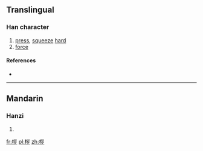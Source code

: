 ==Translingual==

===Han character===
{{Han char|rn=75|rad=木|as=06|sn=10|four=|canj=DVVN|ids=⿰木𡿪}}

# [[press]], [[squeeze]] [[hard]]
# [[force]]

====References====
* {{Han ref|kx=0526.211|dkj=14791|hdz=21209.040|uh=685A|ud=26714}}

----

==Mandarin==

===Hanzi===
{{cmn-hanzi|pin=[[ráo]] ([[rao2]]), [[zǎn]] ([[zan3]])|wg=jao<sup>2</sup>, tsan<sup>3</sup>}}

# {{defn|lang=cmn|sort=木06}}

[[fr:桚]]
[[pl:桚]]
[[zh:桚]]